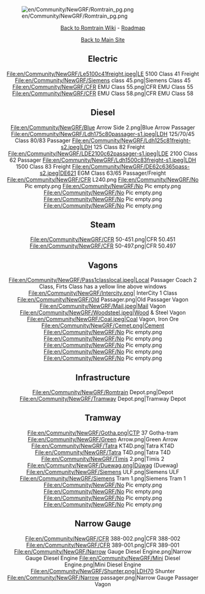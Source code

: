 {{en/Merge|en/Community/NewGRF/Romtrain/Main Page}}

[[File:en/Community/NewGRF/Romtrain pg.png|center]]
<center>[[en/Community/NewGRF/Romtrain/Main Page|Back to Romtrain Wiki]] - [[en/Community/NewGRF/Romtrain/Graphics|Roadmap]]</center>
<center>[http://romaniainopenttd.synthasite.com/ Back to Main Site]</center>

<center>
==Electric==
<gallery caption="Electric" widths="100px" perrow="4">
File:en/Community/NewGRF/Le5100c41freight.jpeg|LE 5100 Class 41 Freight
File:en/Community/NewGRF/Siemens class 45.png|Siemens Class 45
File:en/Community/NewGRF/CFR EMU Class 55.png|CFR EMU Class 55
File:en/Community/NewGRF/CFR EMU Class 58.png|CFR EMU Class 58
</gallery>

==Diesel==
<gallery caption="Diesel" widths="100px" perrow="6">
File:en/Community/NewGRF/Blue Arrow Side 2.png|Blue Arrow Passager
File:en/Community/NewGRF/Ldh175c80passager-s1.jpeg|LDH 125/70/45 Class 80/83 Passager
File:en/Community/NewGRF/Ldh125c81freight-s2.jpeg|LDH 125 Class 82 Freight
File:en/Community/NewGRF/LDE2100c62passager-s1.jpeg|LDE 2100 Class 62 Passager
File:en/Community/NewGRF/Ldh1500c83freight-s1.jpeg|LDH 1500 Class 83 Freight
File:en/Community/NewGRF/DE62c6365pass-s2.jpeg|DE621 EGM Class 63/65 Passager/Freight
File:en/Community/NewGRF/CFR L240.png
File:en/Community/NewGRF/No Pic empty.png
File:en/Community/NewGRF/No Pic empty.png
File:en/Community/NewGRF/No Pic empty.png
File:en/Community/NewGRF/No Pic empty.png
File:en/Community/NewGRF/No Pic empty.png
</gallery>

==Steam==
<gallery caption="Steam" widths="100px" perrow="6">
File:en/Community/NewGRF/CFR 50-451.png|CFR 50.451
File:en/Community/NewGRF/CFR 50-497.png|CFR 50.497
</gallery>

==Vagons==
<gallery caption="Vagons" widths="100px" perrow="6">
File:en/Community/NewGRF/Pass1classlocal.jpeg|Local Passager Coach 2 Class, Firts Class has a yellow line above windows
File:en/Community/NewGRF/Intercity.png| InterCity 1 Class
File:en/Community/NewGRF/Old Passager.png|Old Passager Vagon
File:en/Community/NewGRF/Mail.jpeg|Mail Vagon
File:en/Community/NewGRF/Woodsteel.jpeg|Wood & Steel Vagon
File:en/Community/NewGRF/Coal.jpeg|Coal Vagon, Iron Ore
File:en/Community/NewGRF/Cemet.png|Cement
File:en/Community/NewGRF/No Pic empty.png
File:en/Community/NewGRF/No Pic empty.png
File:en/Community/NewGRF/No Pic empty.png
File:en/Community/NewGRF/No Pic empty.png
File:en/Community/NewGRF/No Pic empty.png
</gallery>

==Infrastructure==
<gallery caption="Infrastructure" widths="100px" perrow="6">
File:en/Community/NewGRF/Romtrain Depot.png|Depot
File:en/Community/NewGRF/Tramway Depot.png|Tramway Depot
</gallery>

==Tramway==
<gallery caption="Tramway" widths="100px" perrow="6">
File:en/Community/NewGRF/Gotha.png|CTP 37 Gotha-tram
File:en/Community/NewGRF/Green Arrow.png|Green Arrow
File:en/Community/NewGRF/Tatra KT4D.png|Tatra KT4D
File:en/Community/NewGRF/Tatra T4D.png|Tatra T4D
File:en/Community/NewGRF/Timis 2.png|Timis 2
File:en/Community/NewGRF/Duewag.png|Düwag (Duewag)
File:en/Community/NewGRF/Siemens ULF.png|Siemens ULF
File:en/Community/NewGRF/Siemens Tram 1.png|Siemens Tram 1
File:en/Community/NewGRF/No Pic empty.png
File:en/Community/NewGRF/No Pic empty.png
File:en/Community/NewGRF/No Pic empty.png
File:en/Community/NewGRF/No Pic empty.png
</gallery>

==Narrow Gauge==
<gallery caption="Narrow Gauge" widths="100px" perrow="6">
File:en/Community/NewGRF/CFR 388-002.png|CFR 388-002
File:en/Community/NewGRF/CFR 389-001.png|CFR 389-001
File:en/Community/NewGRF/Narrow Gauge Diesel Engine.png|Narrow Gauge Diesel Engine
File:en/Community/NewGRF/Mini Diesel Engine.png|Mini Diesel Engine
File:en/Community/NewGRF/Shunter.png|LDH70 Shunter
File:en/Community/NewGRF/Narrow passager.png|Narrow Gauge Passager Vagon
</gallery>
</center>